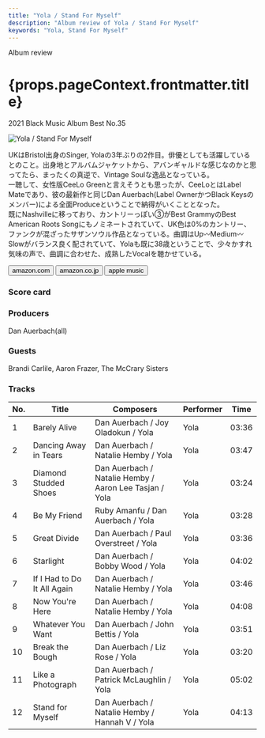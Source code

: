 ```yaml
---
title: "Yola / Stand For Myself"
description: "Album review of Yola / Stand For Myself"
keywords: "Yola, Stand For Myself"
---
```





<p className="largeP">Album review</p>
<h1 className="h1--no--margin">{props.pageContext.frontmatter.title}</h1>
<p className="largeP">
  <Link to="/best50/2021/">2021 Black Music Album Best No.35</Link>
</p>

<Row  className="image-card-group">
	<Column colMd={3} colLg={4} noGutterMdLeft="">
       <ImageCard>

![Yola / Stand For Myself](../../images/cd/yola1L.jpg)

</ImageCard>
	</Column>
	<Column colMd={4} colLg={8} noGutterMdLeft="">
		<p>
			UKはBristol出身のSinger, Yolaの3年ぶりの2作目。俳優としても活躍しているとのこと。出身地とアルバムジャケットから、アバンギャルドな感じなのかと思ってたら、まったくの真逆で、Vintage Soulな逸品となっている。
			<br/>一聴して、女性版CeeLo Greenと言えそうとも思ったが、CeeLoとはLabel Mateであり、彼の最新作と同じDan Auerbach(Label OwnerかつBlack Keysのメンバー)による全面Produceということで納得がいくこととなった。
			<br/>既にNashvilleに移っており、カントリーっぽい③がBest GrammyのBest American Roots Songにもノミネートされていて、UK色は0%のカントリー、ファンクが混ざったサザンソウル作品となっている。曲調はUp〰Medium〰Slowがバランス良く配されていて、Yolaも既に38歳ということで、少々かすれ気味の声で、曲調に合わせた、成熟したVocalを聴かせている。
		</p>
		<div>
		  <Button className="button-right-mergin"  href="https://amzn.to/3x3ZhU9" renderIcon={ArrowUpRight} size='sm' kind='primary'>
  	    amazon.com
  	  </Button>
  	  <Button className="button-right-mergin"  href="https://amzn.to/3PTB9fo" renderIcon={ArrowUpRight} size='sm' kind='secondary'>
  	    amazon.co.jp
  	  </Button>
			<Button className="button-right-mergin"  href="https://apple.co/3tgzve2" renderIcon={ArrowUpRight} size='sm' kind='tertiary'>
  	   	apple music
  	  </Button>
			<AdvJS2/>
		</div>
	</Column>
</Row>
<Row >
	<Column colMd={4} colLg={4} noGutterMdLeft="">
		<div>
		  <h3>Score card</h3>
			<SliderJS1 value="5" />
		  <SliderJS2 value="4" />
			<SliderJS3 value="1" />
		  <SliderJS4 value="8" />
		</div>
	</Column>
	<Column colMd={8} colLg={8} noGutterMdLeft="">
		<div>
			<h3>Producers</h3>
			<p>
				Dan Auerbach(all)
			</p>
			<h3>Guests</h3>
			<p>
				Brandi Carlile, Aaron Frazer, The McCrary Sisters
			</p>
		</div>
	</Column>
</Row>

<h3>Tracks</h3>

| No. | Title                       | Composers                                              | Performer | Time  |
| --- | --------------------------- | ------------------------------------------------------ | --------- | ----- |
| 1   | Barely Alive                | Dan Auerbach / Joy Oladokun / Yola                     | Yola      | 03:36 |
| 2   | Dancing Away in Tears       | Dan Auerbach / Natalie Hemby / Yola                    | Yola      | 03:47 |
| 3   | Diamond Studded Shoes       | Dan Auerbach / Natalie Hemby / Aaron Lee Tasjan / Yola | Yola      | 03:24 |
| 4   | Be My Friend                | Ruby Amanfu / Dan Auerbach / Yola                      | Yola      | 03:28 |
| 5   | Great Divide                | Dan Auerbach / Paul Overstreet / Yola                  | Yola      | 03:36 |
| 6   | Starlight                   | Dan Auerbach / Bobby Wood / Yola                       | Yola      | 04:02 |
| 7   | If I Had to Do It All Again | Dan Auerbach / Natalie Hemby / Yola                    | Yola      | 03:46 |
| 8   | Now You're Here             | Dan Auerbach / Natalie Hemby / Yola                    | Yola      | 04:08 |
| 9   | Whatever You Want           | Dan Auerbach / John Bettis / Yola                      | Yola      | 03:51 |
| 10  | Break the Bough             | Dan Auerbach / Liz Rose / Yola                         | Yola      | 03:20 |
| 11  | Like a Photograph           | Dan Auerbach / Patrick McLaughlin / Yola               | Yola      | 05:02 |
| 12  | Stand for Myself            | Dan Auerbach / Natalie Hemby / Hannah V / Yola         | Yola      | 04:13 |

<AdvJS3 />
